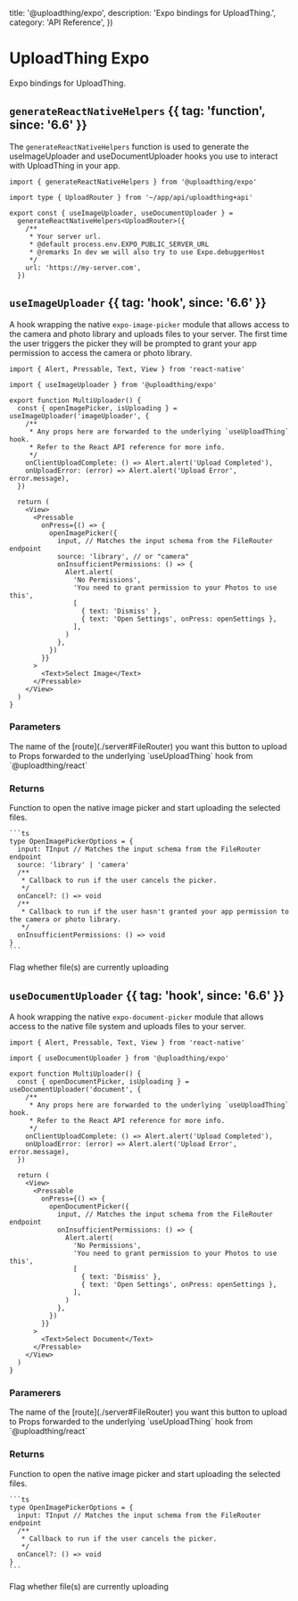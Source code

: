 
  title: '@uploadthing/expo',
  description: 'Expo bindings for UploadThing.',
  category: 'API Reference',
})

# UploadThing Expo

Expo bindings for UploadThing.

## `generateReactNativeHelpers` {{ tag: 'function', since: '6.6' }}

The `generateReactNativeHelpers` function is used to generate the
useImageUploader and useDocumentUploader hooks you use to interact with
UploadThing in your app.

```tsx {{ title: "utils/uploadthing.tsx" }}
import { generateReactNativeHelpers } from '@uploadthing/expo'

import type { UploadRouter } from '~/app/api/uploadthing+api'

export const { useImageUploader, useDocumentUploader } =
  generateReactNativeHelpers<UploadRouter>({
    /**
     * Your server url.
     * @default process.env.EXPO_PUBLIC_SERVER_URL
     * @remarks In dev we will also try to use Expo.debuggerHost
     */
    url: 'https://my-server.com',
  })
```

## `useImageUploader` {{ tag: 'hook', since: '6.6' }}

A hook wrapping the native `expo-image-picker` module that allows access to the
camera and photo library and uploads files to your server. The first time the
user triggers the picker they will be prompted to grant your app permission to
access the camera or photo library.

```tsx {{ title: "app/example-uploader.tsx" }}
import { Alert, Pressable, Text, View } from 'react-native'

import { useImageUploader } from '@uploadthing/expo'

export function MultiUploader() {
  const { openImagePicker, isUploading } = useImageUploader('imageUploader', {
    /**
     * Any props here are forwarded to the underlying `useUploadThing` hook.
     * Refer to the React API reference for more info.
     */
    onClientUploadComplete: () => Alert.alert('Upload Completed'),
    onUploadError: (error) => Alert.alert('Upload Error', error.message),
  })

  return (
    <View>
      <Pressable
        onPress={() => {
          openImagePicker({
            input, // Matches the input schema from the FileRouter endpoint
            source: 'library', // or "camera"
            onInsufficientPermissions: () => {
              Alert.alert(
                'No Permissions',
                'You need to grant permission to your Photos to use this',
                [
                  { text: 'Dismiss' },
                  { text: 'Open Settings', onPress: openSettings },
                ],
              )
            },
          })
        }}
      >
        <Text>Select Image</Text>
      </Pressable>
    </View>
  )
}
```

### Parameters

<Properties>
  <Property name="endpoint" type="keyof UploadRouter" required>
    The name of the [route](./server#FileRouter) you want this button to upload
    to
  </Property>
  <Property name="opts" type="UseUploadThingProps" since="6.6">
    Props forwarded to the underlying `useUploadThing` hook from
    `@uploadthing/react`
  </Property>
</Properties>

### Returns

<Properties>
  <Property
    name="openImagePicker"
    type="(opts: OpenImagePickerOptions) => Promise<void>"
  >
    Function to open the native image picker and start uploading the selected
    files.

    ```ts
    type OpenImagePickerOptions = {
      input: TInput // Matches the input schema from the FileRouter endpoint
      source: 'library' | 'camera'
      /**
       * Callback to run if the user cancels the picker.
       */
      onCancel?: () => void
      /**
       * Callback to run if the user hasn't granted your app permission to the camera or photo library.
       */
      onInsufficientPermissions: () => void
    }
    ```

  </Property>
  <Property name="isUploading" type="boolean">
    Flag whether file(s) are currently uploading
  </Property>
</Properties>

## `useDocumentUploader` {{ tag: 'hook', since: '6.6' }}

A hook wrapping the native `expo-document-picker` module that allows access to
the native file system and uploads files to your server.

```tsx {{ title: "app/example-uploader.tsx" }}
import { Alert, Pressable, Text, View } from 'react-native'

import { useDocumentUploader } from '@uploadthing/expo'

export function MultiUploader() {
  const { openDocumentPicker, isUploading } = useDocumentUploader('document', {
    /**
     * Any props here are forwarded to the underlying `useUploadThing` hook.
     * Refer to the React API reference for more info.
     */
    onClientUploadComplete: () => Alert.alert('Upload Completed'),
    onUploadError: (error) => Alert.alert('Upload Error', error.message),
  })

  return (
    <View>
      <Pressable
        onPress={() => {
          openDocumentPicker({
            input, // Matches the input schema from the FileRouter endpoint
            onInsufficientPermissions: () => {
              Alert.alert(
                'No Permissions',
                'You need to grant permission to your Photos to use this',
                [
                  { text: 'Dismiss' },
                  { text: 'Open Settings', onPress: openSettings },
                ],
              )
            },
          })
        }}
      >
        <Text>Select Document</Text>
      </Pressable>
    </View>
  )
}
```

### Paramerers

<Properties>
  <Property name="endpoint" type="keyof UploadRouter" required>
    The name of the [route](./server#FileRouter) you want this button to upload
    to
  </Property>
  <Property name="opts" type="UseUploadThingProps" since="6.6">
    Props forwarded to the underlying `useUploadThing` hook from
    `@uploadthing/react`
  </Property>
</Properties>

### Returns

<Properties>
  <Property
    name="openImagePicker"
    type="(opts: OpenImagePickerOptions) => Promise<void>"
  >
    Function to open the native image picker and start uploading the selected
    files.

    ```ts
    type OpenImagePickerOptions = {
      input: TInput // Matches the input schema from the FileRouter endpoint
      /**
       * Callback to run if the user cancels the picker.
       */
      onCancel?: () => void
    }
    ```

  </Property>
  <Property name="isUploading" type="boolean">
    Flag whether file(s) are currently uploading
  </Property>
</Properties>
